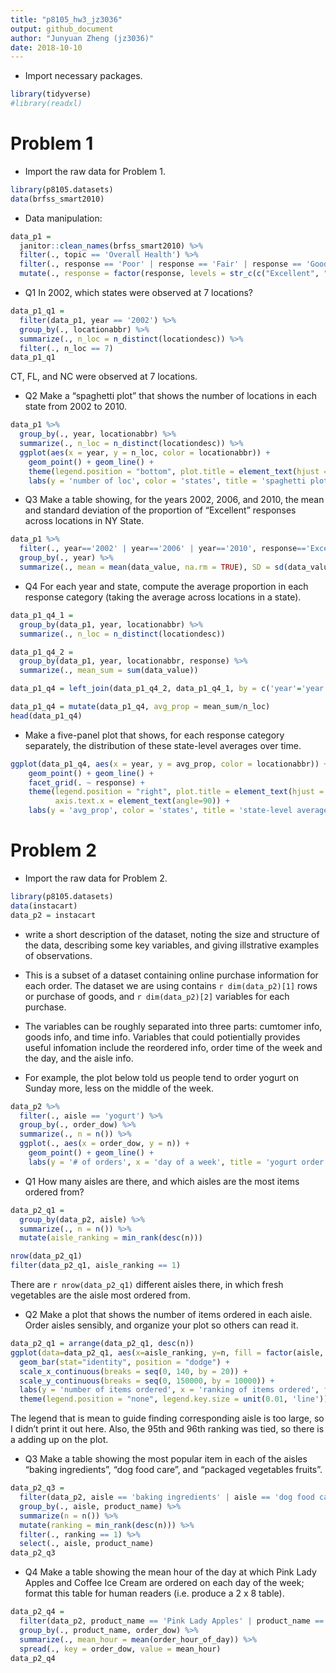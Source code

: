 ```yaml
---
title: "p8105_hw3_jz3036"
output: github_document
author: "Junyuan Zheng (jz3036)"
date: 2018-10-10
---
```


* Import necessary packages.
```r
library(tidyverse)
#library(readxl)
```

# Problem 1

* Import the raw data for Problem 1.
```r
library(p8105.datasets)
data(brfss_smart2010)
```

* Data manipulation:
```r
data_p1 = 
  janitor::clean_names(brfss_smart2010) %>%
  filter(., topic == 'Overall Health') %>%
  filter(., response == 'Poor' | response == 'Fair' | response == 'Good' | response == 'Very good' | response == 'Excellent') %>%
  mutate(., response = factor(response, levels = str_c(c("Excellent", "Very good", "Good", "Fair", "Poor"))))
```

* Q1 In 2002, which states were observed at 7 locations?
```r
data_p1_q1 = 
  filter(data_p1, year == '2002') %>% 
  group_by(., locationabbr) %>% 
  summarize(., n_loc = n_distinct(locationdesc)) %>% 
  filter(., n_loc == 7)
data_p1_q1
```
CT, FL, and NC were observed at 7 locations.

* Q2 Make a “spaghetti plot” that shows the number of locations in each state from 2002 to 2010.
```r
data_p1 %>% 
  group_by(., year, locationabbr) %>% 
  summarize(., n_loc = n_distinct(locationdesc)) %>% 
  ggplot(aes(x = year, y = n_loc, color = locationabbr)) +
    geom_point() + geom_line() + 
    theme(legend.position = "bottom", plot.title = element_text(hjust = 0.5)) +
    labs(y = 'number of loc', color = 'states', title = 'spaghetti plot')
```

* Q3 Make a table showing, for the years 2002, 2006, and 2010, the mean and standard deviation of the proportion of “Excellent” responses across locations in NY State.
```r
data_p1 %>%
  filter(., year=='2002' | year=='2006' | year=='2010', response=='Excellent') %>% 
  group_by(., year) %>% 
  summarize(., mean = mean(data_value, na.rm = TRUE), SD = sd(data_value, na.rm = TRUE))
```

* Q4 For each year and state, compute the average proportion in each response category (taking the average across locations in a state).
```r
data_p1_q4_1 = 
  group_by(data_p1, year, locationabbr) %>% 
  summarize(., n_loc = n_distinct(locationdesc))

data_p1_q4_2 =
  group_by(data_p1, year, locationabbr, response) %>%
  summarize(., mean_sum = sum(data_value))

data_p1_q4 = left_join(data_p1_q4_2, data_p1_q4_1, by = c('year'='year', 'locationabbr'='locationabbr'))

data_p1_q4 = mutate(data_p1_q4, avg_prop = mean_sum/n_loc)
head(data_p1_q4)
```

* Make a five-panel plot that shows, for each response category separately, the distribution of these state-level averages over time.
```r
ggplot(data_p1_q4, aes(x = year, y = avg_prop, color = locationabbr)) +
    geom_point() + geom_line() +
    facet_grid(. ~ response) +
    theme(legend.position = "right", plot.title = element_text(hjust = 0.5),
          axis.text.x = element_text(angle=90)) +
    labs(y = 'avg_prop', color = 'states', title = 'state-level averages over time')
```

# Problem 2

* Import the raw data for Problem 2.
```r
library(p8105.datasets)
data(instacart)
data_p2 = instacart
```

* write a short description of the dataset, noting the size and structure of the data, describing some key variables, and giving illstrative examples of observations. 

* This is a subset of a dataset containing online purchase information for each order. The dataset we are using contains `r dim(data_p2)[1]` rows or purchase of goods, and `r dim(data_p2)[2]` variables for each purchase.
* The variables can be roughly separated into three parts: cumtomer info, goods info, and time info. Variables that could potientially provides useful infomation include the reordered info, order time of the week and the day, and the aisle info.
* For example, the plot below told us people tend to order yogurt on Sunday more, less on the middle of the week.

```r
data_p2 %>%
  filter(., aisle == 'yogurt') %>% 
  group_by(., order_dow) %>% 
  summarize(., n = n()) %>% 
  ggplot(., aes(x = order_dow, y = n)) +
    geom_point() + geom_line() +
    labs(y = '# of orders', x = 'day of a week', title = 'yogurt order trend')
```


* Q1 How many aisles are there, and which aisles are the most items ordered from?
```r
data_p2_q1 =
  group_by(data_p2, aisle) %>%
  summarize(., n = n()) %>% 
  mutate(aisle_ranking = min_rank(desc(n)))

nrow(data_p2_q1)
filter(data_p2_q1, aisle_ranking == 1)
```
There are `r nrow(data_p2_q1)` different aisles there, in which fresh vegetables are the aisle most ordered from.

* Q2 Make a plot that shows the number of items ordered in each aisle. Order aisles sensibly, and organize your plot so others can read it.
```r
data_p2_q1 = arrange(data_p2_q1, desc(n))
ggplot(data=data_p2_q1, aes(x=aisle_ranking, y=n, fill = factor(aisle, levels = aisle))) +
  geom_bar(stat="identity", position = "dodge") +
  scale_x_continuous(breaks = seq(0, 140, by = 20)) +
  scale_y_continuous(breaks = seq(0, 150000, by = 10000)) +
  labs(y = 'number of items ordered', x = 'ranking of items ordered', fill = 'aisles') +
  theme(legend.position = "none", legend.key.size = unit(0.01, 'line'))
```
The legend that is mean to guide finding corresponding aisle is too large, so I didn't print it out here.
Also, the 95th and 96th ranking was tied, so there is a adding up on the plot.

* Q3 Make a table showing the most popular item in each of the aisles “baking ingredients”, “dog food care”, and “packaged vegetables fruits”.
```r
data_p2_q3 =
  filter(data_p2, aisle == 'baking ingredients' | aisle == 'dog food care' | aisle == 'packaged vegetables fruits') %>% 
  group_by(., aisle, product_name) %>% 
  summarize(n = n()) %>% 
  mutate(ranking = min_rank(desc(n))) %>% 
  filter(., ranking == 1) %>% 
  select(., aisle, product_name)
data_p2_q3
```

* Q4 Make a table showing the mean hour of the day at which Pink Lady Apples and Coffee Ice Cream are ordered on each day of the week; format this table for human readers (i.e. produce a 2 x 8 table).
```r
data_p2_q4 = 
  filter(data_p2, product_name == 'Pink Lady Apples' | product_name == 'Coffee Ice Cream') %>% 
  group_by(., product_name, order_dow) %>% 
  summarize(., mean_hour = mean(order_hour_of_day)) %>% 
  spread(., key = order_dow, value = mean_hour)
data_p2_q4  
```

